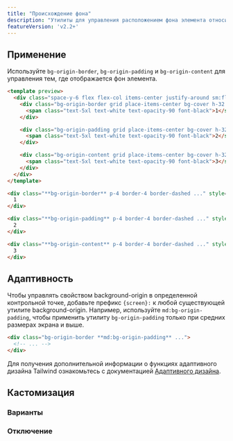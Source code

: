 ```yaml
---
title: "Происхождение фона"
description: "Утилиты для управления расположением фона элемента относительно границ, отступов и содержимого."
featureVersion: 'v2.2+'
---
```




## Применение

Используйте `bg-origin-border`, `bg-origin-padding` и `bg-origin-content` для управления тем, где отображается фон элемента.


```html gray
<template preview>
  <div class="space-y-6 flex flex-col items-center justify-around sm:flex-row sm:space-y-0">
    <div class="bg-origin-border grid place-items-center bg-cover h-32 w-32 p-4 border-4 border-white border-opacity-75 border-dashed rounded-xl shadow-xl bg-gray-300 bg-no-repeat" style="background-image:url('https://images.unsplash.com/photo-1554629947-334ff61d85dc?ixid=MnwxMjA3fDB8MHxwaG90by1wYWdlfHx8fGVufDB8fHx8&ixlib=rb-1.2.1&auto=format&fit=crop&w=256&h=256&q=80')">
      <span class="text-5xl text-white text-opacity-90 font-black">1</span>
    </div>

    <div class="bg-origin-padding grid place-items-center bg-cover h-32 w-32 p-4 border-4 border-white border-opacity-75 border-dashed rounded-xl shadow-xl bg-gray-300 bg-no-repeat" style="background-image:url('https://images.unsplash.com/photo-1554629947-334ff61d85dc?ixid=MnwxMjA3fDB8MHxwaG90by1wYWdlfHx8fGVufDB8fHx8&ixlib=rb-1.2.1&auto=format&fit=crop&w=256&h=256&q=80')">
      <span class="text-5xl text-white text-opacity-90 font-black">2</span>
    </div>

    <div class="bg-origin-content grid place-items-center bg-cover h-32 w-32 p-4 border-4 border-white border-opacity-75 border-dashed rounded-xl shadow-xl bg-gray-300 bg-no-repeat" style="background-image:url('https://images.unsplash.com/photo-1554629947-334ff61d85dc?ixid=MnwxMjA3fDB8MHxwaG90by1wYWdlfHx8fGVufDB8fHx8&ixlib=rb-1.2.1&auto=format&fit=crop&w=256&h=256&q=80')">
      <span class="text-5xl text-white text-opacity-90 font-black">3</span>
    </div>
  </div>
</template>

<div class="**bg-origin-border** p-4 border-4 border-dashed ..." style="background-image: url(...)">
  1
</div>

<div class="**bg-origin-padding** p-4 border-4 border-dashed ..." style="background-image: url(...)">
  2
</div>

<div class="**bg-origin-content** p-4 border-4 border-dashed ..." style="background-image: url(...)">
  3
</div>
```

## Адаптивность

Чтобы управлять свойством background-origin в определенной контрольной точке, добавьте префикс `{screen}:` к любой существующей утилите background-origin. Например, используйте `md:bg-origin-padding`, чтобы применить утилиту `bg-origin-padding` только при средних размерах экрана и выше.

```html
<div class="bg-origin-border **md:bg-origin-padding** ...">
  <!-- ... -->
</div>
```

Для получения дополнительной информации о функциях адаптивного дизайна Tailwind ознакомьтесь с документацией [Адаптивного дизайна](/docs/responsive-design).

## Кастомизация

### Варианты

<Variants plugin="backgroundOrigin" name="background-origin" />

### Отключение

<Disabling plugin="backgroundOrigin" name="background-origin" />
